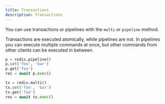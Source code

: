 ```yaml
---
title: Transactions
description: Transactions
---
```



You can use transactions or pipelines with the `multi` or `pipeline`  method.

Transactions are executed atomically, while pipelines are not. In pipelines you can execute multiple commands at once, but other commands from other clients can be executed in between.

<CodeGroup>

```py Pipeline
p = redis.pipeline()
p.set('foo', 'bar')
p.get('foo')
res = await p.exec()
```



```py Transaction
tx = redis.multi()
tx.set('foo', 'bar')
tx.get('foo')
res = await tx.exec()
```
</CodeGroup>
